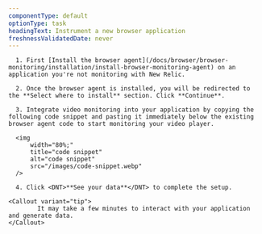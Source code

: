 ```yaml
---
componentType: default
optionType: task
headingText: Instrument a new browser application
freshnessValidatedDate: never
---
```


      1. First [Install the browser agent](/docs/browser/browser-monitoring/installation/install-browser-monitoring-agent) on an application you're not monitoring with New Relic.

      2. Once the browser agent is installed, you will be redirected to the **Select where to install** section. Click **Continue**.
            
      3. Integrate video monitoring into your application by copying the following code snippet and pasting it immediately below the existing browser agent code to start monitoring your video player.

      <img
          width="80%;"
          title="code snippet"
          alt="code snippet"
          src="/images/code-snippet.webp"
      />
      
      4. Click <DNT>**See your data**</DNT> to complete the setup.

    <Callout variant="tip">
            It may take a few minutes to interact with your application and generate data.
    </Callout>